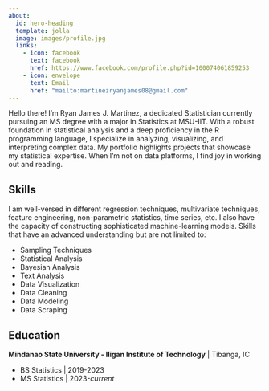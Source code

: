 ```yaml
---
about:
  id: hero-heading
  template: jolla
  image: images/profile.jpg
  links:
    - icon: facebook
      text: facebook
      href: https://www.facebook.com/profile.php?id=100074061859253
    - icon: envelope
      text: Email
      href: "mailto:martinezryanjames08@gmail.com" 
---
```


:::{#hero-heading}

Hello there! I'm Ryan James J. Martinez, a dedicated Statistician currently pursuing an MS degree with a major in Statistics at MSU-IIT. With a robust foundation in statistical analysis and a deep proficiency in the R programming language, I specialize in analyzing, visualizing, and interpreting complex data. My portfolio highlights projects that showcase my statistical expertise. When I'm not on data platforms, I find joy in working out and reading. 

## Skills

I am well-versed in different regression techniques, multivariate techniques, feature engineering, non-parametric statistics, time series, etc. I also have the capacity of constructing sophisticated machine-learning models. Skills that have an advanced understanding but are not limited to:

* Sampling Techniques
* Statistical Analysis
* Bayesian Analysis
* Text Analysis
* Data Visualization
* Data Cleaning
* Data Modeling
* Data Scraping


## Education

**Mindanao State University - Iligan Institute of Technology** | Tibanga, IC

* BS Statistics | 2019-2023
* MS Statistics | 2023-*current*

:::
